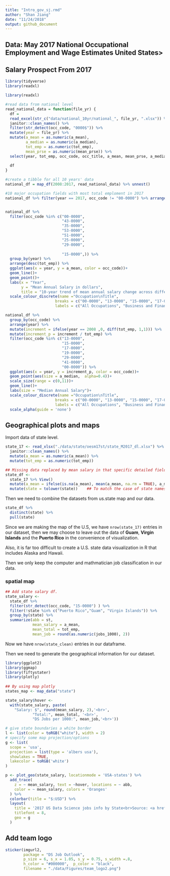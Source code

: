 ```yaml
---
title: "Intro_gov_sj.rmd"
author: "Shan Jiang"
date: "11/24/2018"
output: github_document
---
```


## Data: May 2017 National Occupational Employment and Wage Estimates United States>

## Salary Prospect From 2017 

```r
library(tidyverse)
library(readxl)

```


```r

library(readxl)

#read data from national level
read_national_data = function(file_yr) {
  df = 
  read_excel(str_c("data/national_10yr/national_", file_yr, ".xlsx")) %>% 
  janitor::clean_names() %>% 
  filter(str_detect(occ_code, "0000$")) %>%
  mutate(year = file_yr) %>% 
  mutate(a_mean = as.numeric(a_mean), 
         a_median = as.numeric(a_median),
         tot_emp = as.numeric(tot_emp),
         mean_prse = as.numeric(mean_prse)) %>% 
  select(year, tot_emp, occ_code, occ_title, a_mean, mean_prse, a_median) 
  
  df
}

#create a tibble for all 10 years' data
national_df = map_df(2008:2017, read_national_data) %>% unnest()

#10 major occupation fields with most total emploment in 2017
national_df %>% filter(year == 2017, occ_code != "00-0000") %>% arrange(desc(tot_emp)) %>% head(n=10)


national_df %>%
  filter(occ_code %in% c("00-0000", 
                         "43-0000",
                         "35-0000",
                         "53-0000",
                         "51-0000",
                         "25-0000",
                         "29-0000",
                         
                         "15-0000",)) %>% 
  group_by(year) %>% 
  arrange(desc(tot_emp)) %>%
  ggplot(aes(x = year, y = a_mean, color = occ_code))+
  geom_line()+
  geom_point()+
  labs(x = "Year",
       y = "Mean Annual Salary in dollars",
       title = "10-year trend of mean annual salary change across different occupations in the U.S") +
  scale_colour_discrete(name ="Occupation\nTitle",
                      breaks = c("00-0000", "13-0000", "15-0000", "17-0000", "19-0000", "29-0000", "41-0000"),
                      labels = c("All Occupations", "Business and Financial Operations", "Computer and Mathematical", "Architecture and Engineering", "Life, Physical, and Social Science", "Healthcare Practitioners and Technical", "Sales and Related"))

```


```r
national_df %>% 
  group_by(occ_code) %>% 
  arrange(year) %>% 
  mutate(increment = ifelse(year == 2008 ,0, diff(tot_emp, 1,1))) %>% 
  mutate(increment_p = increment / tot_emp) %>% 
  filter(occ_code %in% c("13-0000",
                         "15-0000",
                         "17-0000",
                         "19-0000",
                         "29-0000",
                         "41-0000",
                         "00-0000")) %>%
  ggplot(aes(x = year, y = increment_p, color = occ_code))+
  geom_point(aes(size = a_median,  alpha=0.4))+
  scale_size(range = c(0,11))+
  geom_line()+
  labs(size = "Median Annual Salary")+
  scale_colour_discrete(name ="Occupation\nTitle",
                      breaks = c("00-0000", "13-0000", "15-0000", "17-0000", "19-0000", "29-0000", "41-0000"),
                      labels = c("All Occupations", "Business and Financial Operations", "Computer and Mathematical", "Architecture and Engineering", "Life, Physical, and Social Science", "Healthcare Practitioners and Technical", "Sales and Related")) +
  scale_alpha(guide = 'none')

```



## Geographical plots and maps 

Import data of state level.

```r
state_17 <- read_xlsx("./data/state/oesm17st/state_M2017_dl.xlsx") %>% 
  janitor::clean_names() %>% 
  mutate(a_mean = as.numeric(a_mean)) %>%
  mutate(tot_emp = as.numeric(tot_emp))

## Missing data replaced by mean salary in that specific detailed field for annual salary 
state_df <-  
  state_17 %>% View()
  mutate(a_mean = ifelse(is.na(a_mean), mean(a_mean, na.rm = TRUE), a_mean)) %>% 
  mutate(state = tolower(state))    ## To match the case of state names in 2 dataframe 
```

Then we need to combine the datasets from us.state map and our data.  

```r
state_df %>% 
  distinct(state) %>% 
  pull(state) 
```

Since we are making the map of the U.S, we have `nrow(state_17)` entries in our dataset, then we may choose to leave out the data of **Guam**, **Virgin Islands** and the **Puerto Rico** in the convenience of visualization. 

Also, it is far too difficult to create a U.S. state data visualization in R that includes Alaska and Hawaii. 

Then we only keep the computer and mathmatician job classification in our data. 

### spatial map 

```r
## Add state salary df.
state_salary <- 
  state_df %>%
  filter(str_detect(occ_code, "15-0000") ) %>% 
  filter(!state %in% c("Puerto Rico","Guam", "Virgin Islands")) %>% 
  group_by(state) %>%
  summarize(abb = st,
            mean_salary = a_mean,
            mean_total = tot_emp,
            mean_job = round(as.numeric(jobs_1000), 2))

```

Now we have `nrow(state_clean)` entries in our dataframe. 

Then we need to generate the geographical information for our dataset. 

```r
library(ggplot2)
library(ggmap)
library(fiftystater)
library(plotly)
 
## By using map plotly
states_map <- map_data("state")

state_salary$hover <- 
  with(state_salary, paste(
    "Salary: $", round(mean_salary, 2),'<br>',
            "Total:", mean_total, '<br>',
            "DS Jobs per 1000:", mean_job,'<br>'))

# give state boundaries a white border
l <- list(color = toRGB("white"), width = 2)
# specify some map projection/options
g <- list(
  scope = 'usa',
  projection = list(type = 'albers usa'),
  showlakes = TRUE,
  lakecolor = toRGB('white')
)

p <- plot_geo(state_salary, locationmode = 'USA-states') %>%
  add_trace(
    z = ~ mean_salary, text = ~hover, locations = ~ abb,
    color = ~ mean_salary, colors = 'Oranges'
  ) %>%
  colorbar(title = "$:USD") %>%
  layout(
    title = '2017 US Data Science jobs info by State<br>Source: <a href="https://www.bls.gov/oes/tables.htm">BLS</a>',
    titlefont = 8,
    geo = g
  )

```



## Add team logo 
```r
sticker(imgurl2, 
        package = "DS Job Outlook", 
        p_size = 6, s_x = 1.05, s_y = 0.75, s_width =.8,
        h_color = "#000000",  p_color = "black",
        filename = "./data/Figures/team_logo2.png")


```



